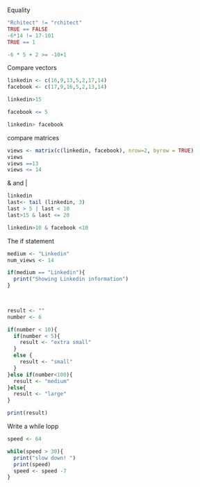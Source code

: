 Equality
```r
"Rchitect" != "rchitect"
TRUE == FALSE
-6*14 != 17-101
TRUE == 1

-6 * 5 + 2 >= -10+1
```
Compare vectors

```r
linkedin <- c(16,9,13,5,2,17,14)
facebook <- c(17,9,16,5,2,13,14)

linkedin>15

facebook <= 5

linkedin> facebook

```

compare matrices

```r
views <- matrix(c(linkedin, facebook), nrow=2, byrow = TRUE)
views
views ==13
views <= 14
```

& and |

```r
linkedin
last<- tail (linkedin, 3)
last > 5 | last < 10
last>15 & last <= 20

linkedin>10 & facebook <10

```

The if statement

```r
medium <- "Linkedin"
num_views <- 14

if(medium == "Linkedin"){
  print("Showing Linkedin information")
}

 
```

```r
result <- ""
number <- 6

if(number < 10){
  if(number < 5){
    result <- "extra small"
  }
  else {
    result <- "small"
  }
}else if(number<100){
  result <- "medium"
}else{
  result <- "large"
}

print(result)
```

Write a while lopp

```r
speed <- 64

while(speed > 30){
  print("slow down! ")
  print(speed)
  speed <- speed -7
}

```
```r
 
```

